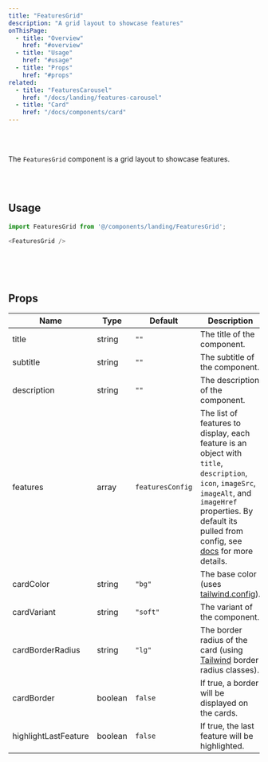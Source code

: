 ```yaml
---
title: "FeaturesGrid"
description: "A grid layout to showcase features"
onThisPage:
  - title: "Overview"
    href: "#overview"
  - title: "Usage"
    href: "#usage"
  - title: "Props"
    href: "#props"
related:
  - title: "FeaturesCarousel"
    href: "/docs/landing/features-carousel"
  - title: "Card"
    href: "/docs/components/card"
---
```


<div id="overview" />

<br />

<div className="max-md:hidden flex flex-col w-full items-center justify-center gap-8">
    <FeaturesGrid gridClassName="lg:grid-cols-2" />
</div>

<br />

The `FeaturesGrid` component is a grid layout to showcase features.

<br />
<br />
<Divider />
<div id="usage" />

## Usage

```js
import FeaturesGrid from '@/components/landing/FeaturesGrid';

<FeaturesGrid />
```

<br />
<br />
<br />
<Divider />

<div id="props" />

## Props

| Name                 | Type    | Default          | Description                                                                                                                                                                                                                                |
|----------------------|---------|------------------|--------------------------------------------------------------------------------------------------------------------------------------------------------------------------------------------------------------------------------------------|
| title                | string  | `""`             | The title of the component.                                                                                                                                                                                                                |
| subtitle             | string  | `""`             | The subtitle of the component.                                                                                                                                                                                                             |
| description          | string  | `""`             | The description of the component.                                                                                                                                                                                                          |
| features             | array   | `featuresConfig` | The list of features to display, each feature is an object with `title`, `description`, `icon`, `imageSrc`, `imageAlt`, and `imageHref` properties. By default its pulled from config, see [docs](/docs/features/config) for more details. |
| cardColor            | string  | `"bg"`           | The base color (uses [tailwind.config](/docs/features/config#color-theme)).                                                                                                                                                                |
| cardVariant          | string  | `"soft"`         | The variant of the component.                                                                                                                                                                                                              |
| cardBorderRadius     | string  | `"lg"`           | The border radius of the card (using [Tailwind](https://tailwindcss.com) border radius classes).                                                                                                                                           |
| cardBorder           | boolean | `false`          | If true, a border will be displayed on the cards.                                                                                                                                                                                          |
| highlightLastFeature | boolean | `false`          | If true, the last feature will be highlighted.                                                                                                                                                                                             |
